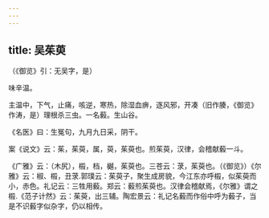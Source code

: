 ```yaml
---
---
---
```

title: 吴茱萸
---



（《御览》引：无吴字，是）

味辛温。

主温中，下气，止痛，咳逆，寒热，除湿血痹，逐风邪，开凑（旧作腠，《御览》作涛，是）理根杀三虫。一名藙。生山谷。

《名医》曰：生冤句，九月九日采，阴干。

案《说文》云：茱，茱萸，属，萸，茱萸也。煎茱萸，汉律，会稽献藙一斗。

《广雅》云：（木尻），榝，档，樾，茱萸也。三苍云：莍，茱萸也。（《御览》）《尔雅》云：椒、榝，丑莍.郭璞云：茱萸子，聚生成房貌，今江东亦呼榝，似茱萸而小，赤色。礼记云：三牲用藙。郑云：藙煎茱萸也。汉律会稽献焉，《尔雅》谓之榝.《范子计然》云：茱萸，出三辅。陶宏景云：礼记名藙而作俗中呼为藙子，当是不识藙字似杂字，仍以相传。